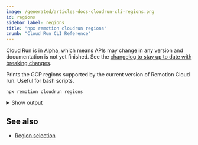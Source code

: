 ```yaml
---
image: /generated/articles-docs-cloudrun-cli-regions.png
id: regions
sidebar_label: regions
title: "npx remotion cloudrun regions"
crumb: "Cloud Run CLI Reference"
---
```


<ExperimentalBadge>
<p>Cloud Run is in <a href="/docs/cloudrun-alpha">Alpha</a>, which means APIs may change in any version and documentation is not yet finished. See the <a href="https://remotion.dev/changelog">changelog to stay up to date with breaking changes</a>.</p>
</ExperimentalBadge>

Prints the GCP regions supported by the current version of Remotion Cloud run. Useful for bash scripts.

```
npx remotion cloudrun regions
```

<details>
<summary>Show output
</summary>
<pre>
asia-east1 asia-east2 asia-northeast1 asia-northeast2 asia-northeast3 asia-south1 asia-south2 asia-southeast1 asia-southeast2 australia-southeast1 australia-southeast2 europe-central2 europe-north1 europe-southwest1 europe-west1 europe-west2 europe-west3 europe-west4 europe-west6 europe-west8 europe-west9 me-west1 northamerica-northeast1 northamerica-northeast2 southamerica-east1 southamerica-west1 us-central1 us-east1 us-east4 us-east5 us-south1 us-west1 us-west2 us-west3 us-west4</pre>
</details>

## See also

- [Region selection](/docs/cloudrun/region-selection)
